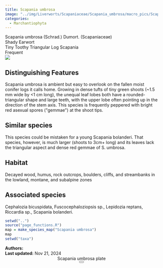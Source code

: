 ```yaml
---
title: Scapania umbrosa
image: "../img/Liverworts/Scapaniaceae/Scapania_umbrosa/macro_pics/Scapania_umbrosa_CW_01.jpeg"
categories:
  - Marchantiophyta
---
```


<div class="info-panel">
 <div class="info-top">
  <div class="taxon-scientific"><span class="taxon-name">Scapania umbrosa</span> <span class="taxon-authority">(Schrad.) Dumort.</span> <span class="taxon-family">(Scapaniaceae)</span></div>
  <div class="taxon-common">Shady Earwort</div>
 </div>
 <div class="info-bottom">
  <div class="taxon-qnd">Tiny Toothy Triangular Log Scapania</div>
  <div class="taxon-abundance">Frequent</div>
 </div>
</div>
<div class="imerss-content-frame">
 <div class="imerss-image-header">
  <div class="imerss-image-holder imerss-column-left" data-toggle="tooltip" style="background-image: url(../img/Liverworts/Scapaniaceae/Scapania_umbrosa/macro_pics/Scapania_umbrosa_CW_01.jpeg)" title="Connor Wardrop">
  </div>

  <div class="imerss-image-holder imerss-column-right" data-toggle="tooltip" style="background-image: url(../img/Liverworts/Scapaniaceae/Scapania_umbrosa/macro_pics/Scapania_umbrosa_JR_01.jpg)" title="John Reynolds">
  </div>
 
 </div>
 <div class="imerss-content-lower">
  <div class="imerss-column-left">
  <div class="tab-microscope" data-micromodal-trigger="modal-plate">
  <img src="../img/bryo guide microscope.png"/>
  </div>

<h2>Distinguishing Features</h2>

Scapania umbrosa is ambient but easy to overlook on the fallen moist conifer logs it calls home. Growing in dense tufts of tiny green shoots (~1.5 mm wide by &lt;1 cm long), the unequal leaf lobes both have a rounded-triangular shape and large teeth, with the upper lobe often pointing up in the direction of the stem axis. This species is frequently peppered with bright red asexual spores (&quot;gemmae&quot;) at the shoot tips. 

<h2>Similar species</h2>

This species could be mistaken for a young Scapania bolanderi. That species, however, is much larger (shoots to 3cm+ long) and its leaves lack the triangular aspect and dense red gemmae of S. umbrosa. 

<h2>Habitat</h2>

Decayed wood, humus, rock outcrops, boulders, cliffs, and streambanks in the lowland, montane, and subalpine zones

<h2>Associated species</h2>

Cephalozia bicuspidata, Fuscocephaloziopsis sp., Lepidozia reptans, Riccardia sp., Scapania bolanderi. 
</div>

<div class="imerss-column-right">

<div class="imerss-image-holder imerss-column-right" data-toggle="tooltip" style="background-image: url(../img/Liverworts/Scapaniaceae/Scapania_umbrosa/macro_pics/Scapania_umbrosa_CF_01.jpeg)" title="Chris Fluit">
</div>

<div class="imerss-map-holder">
```r
setwd("..")
source("page_functions.R")
map = make_species_map("Scapania umbrosa")
map
setwd("taxa")
```
</div>

</div>

</div>
</div>

<div class="taxon-footer">
 <div class="taxon-authors"><b>Authors:</b> <span></span></div>
 <div class="taxon-update"><b>Last updated:</b> <span>Nov 21, 2024</span></div>
</div>

<div class="modal micromodal-slide" id="modal-plate" aria-hidden="true">
 <div class="modal__overlay" tabindex="-1" data-micromodal-close>
  <div class="modal__container" role="dialog" aria-modal="true" aria-labelledby="modal-plate-title" >
   <header class="modal__header">
   <div class="modal__title" id="modal-plate-title">
  Scapania umbrosa plate
   </div>
   <button class="modal__close" aria-label="Close" data-micromodal-close></button>
   </header>
  <div class="modal__content" id="modal-plate-content">
   <div class="imerss-image-holder" data-toggle="tooltip" style="background-image: url(../img/XXXXX)" title="XXXXX">
  </div>
  </div>
  </div>
 </div>
</div>

<script src="../js/micromodal.min.js"></script>
<link href="../css/style-taxon.css" rel="stylesheet">
<link href="../css/micromodal.css" rel="stylesheet">

<script>
MicroModal.init();
</script>

